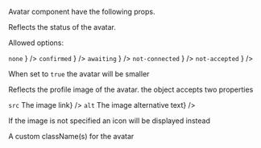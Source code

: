 
<PackageInstallGuide packageName="@wpmudev/sui-avatar" />

<Section title="Props" border={true}>
	<p>Avatar component have the following props.</p>
	<PropSection title="status" type="string" defaultValue="none">
		<p>Reflects the status of the avatar.</p>
		<p>Allowed options:</p>
		<List>
			<span
				label={
					<>
						<Code small={true}>none</Code>
					</>
				}
			/>
			<span
				label={
					<>
						<Code small={true}>confirmed</Code>
					</>
				}
			/>
			<span
				label={
					<>
						<Code small={true}>awaiting</Code>
					</>
				}
			/>
			<span
				label={
					<>
						<Code small={true}>not-connected</Code>
					</>
				}
			/>
			<span
				label={
					<>
						<Code small={true}>not-accepted</Code>
					</>
				}
			/>
		</List>
	</PropSection>
	<PropSection title="isSmall" type="boolean" defaultValue="false">
		<p>When set to <Code small={true}>true</Code> the avatar will be smaller</p>
	</PropSection>
	<PropSection title="image" type="object">
		<p>Reflects the profile image of the avatar. the object accepts two properties</p>
		<List>
			<span label={<><Code>src</Code> The image link</>} />
			<span label={<><Code>alt</Code> The image alternative text</>} />
		</List>
		<p>If the image is not specified an icon will be displayed instead</p>
	</PropSection>
	<PropSection title="className" type="string">
		<p>A custom className(s) for the avatar</p>
	</PropSection>
</Section>
